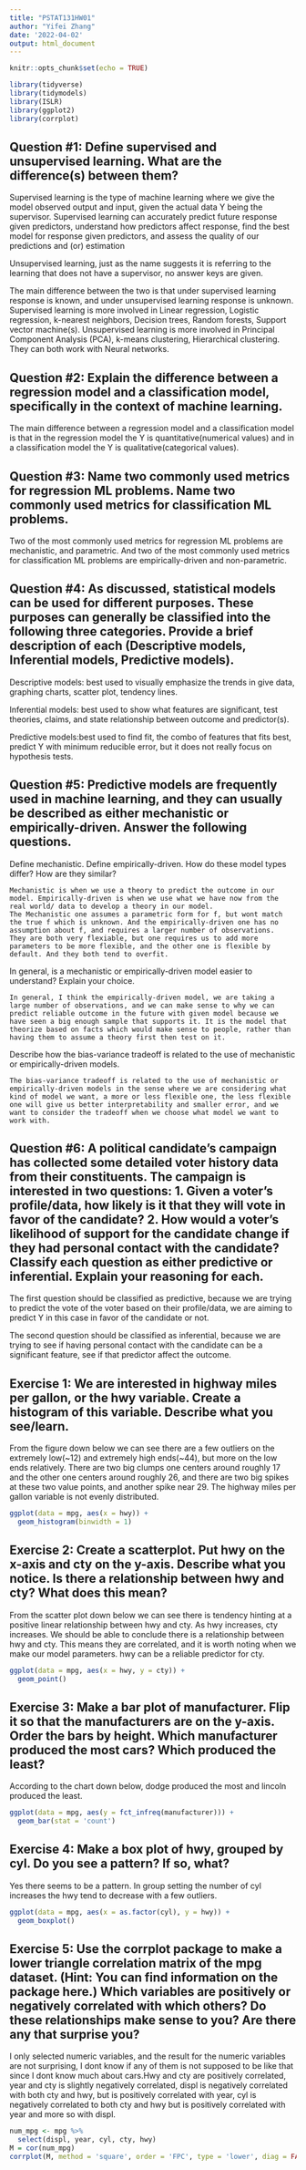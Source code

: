 ```yaml
---
title: "PSTAT131HW01"
author: "Yifei Zhang"
date: '2022-04-02'
output: html_document
---
```


```r
knitr::opts_chunk$set(echo = TRUE)
```
```r
library(tidyverse)
library(tidymodels)
library(ISLR)
library(ggplot2)
library(corrplot)
```

## Question #1: Define supervised and unsupervised learning. What are the difference(s) between them?
  
Supervised learning is the type of machine learning where we give the model observed output and input, given the actual data Y being the supervisor. Supervised learning can accurately predict future response given predictors, understand how predictors affect response, find the best model for response given predictors, and assess the quality of our predictions and (or) estimation
    
Unsupervised learning, just as the name suggests it is referring to the learning that does not have a supervisor, no answer keys are given. 
    
The main difference between the two is that under supervised learning response is known, and under unsupervised learning response is unknown. Supervised learning is more involved in Linear regression, Logistic regression, k-nearest neighbors, Decision trees, Random forests, Support vector machine(s). Unsupervised learning is more involved in Principal Component Analysis (PCA), k-means clustering, Hierarchical clustering. They can both work with Neural networks.

## Question #2: Explain the difference between a regression model and a classification model, specifically in the context of machine learning.  
    
The main difference between a regression model and a classification model is that in the regression model the Y is quantitative(numerical values) and in a classification model the Y is qualitative(categorical values).

## Question #3: Name two commonly used metrics for regression ML problems. Name two commonly used metrics for classification ML problems.

Two of the most commonly used metrics for regression ML problems are mechanistic, and parametric. And two of the most commonly used metrics for classification ML problems are empirically-driven and non-parametric. 

## Question #4: As discussed, statistical models can be used for different purposes. These purposes can generally be classified into the following three categories. Provide a brief description of each (Descriptive models, Inferential models, Predictive models).

Descriptive models: best used to visually emphasize the trends in give data, graphing charts, scatter plot, tendency lines.

Inferential models: best used to show what features are significant, test theories, claims, and state relationship between outcome and predictor(s).

Predictive models:best used to find fit, the combo of features that fits best, predict Y with minimum reducible error, but it does not really focus on hypothesis tests.


## Question #5: Predictive models are frequently used in machine learning, and they can usually be described as either mechanistic or empirically-driven. Answer the following questions.

Define mechanistic. Define empirically-driven. How do these model types differ? How are they similar? 
    
    Mechanistic is when we use a theory to predict the outcome in our model. Empirically-driven is when we use what we have now from the real world/ data to develop a theory in our model.
    The Mechanistic one assumes a parametric form for f, but wont match the true f which is unknown. And the empirically-driven one has no assumption about f, and requires a larger number of observations.
    They are both very flexiable, but one requires us to add more parameters to be more flexible, and the other one is flexible by default. And they both tend to overfit.

In general, is a mechanistic or empirically-driven model easier to understand? Explain your choice.
  
    In general, I think the empirically-driven model, we are taking a large number of observations, and we can make sense to why we can predict reliable outcome in the future with given model because we have seen a big enough sample that supports it. It is the model that theorize based on facts which would make sense to people, rather than having them to assume a theory first then test on it.   
    
Describe how the bias-variance tradeoff is related to the use of mechanistic or empirically-driven models.
    
    The bias-variance tradeoff is related to the use of mechanistic or empirically-driven models in the sense where we are considering what kind of model we want, a more or less flexible one, the less flexible one will give us better interpretability and smaller error, and we want to consider the tradeoff when we choose what model we want to work with.

## Question #6: A political candidate’s campaign has collected some detailed voter history data from their constituents. The campaign is interested in two questions: 1. Given a voter’s profile/data, how likely is it that they will vote in favor of the candidate? 2. How would a voter’s likelihood of support for the candidate change if they had personal contact with the candidate? Classify each question as either predictive or inferential. Explain your reasoning for each.
    
The first question should be classified as predictive, because we are trying to predict the vote of the voter based on their profile/data, we are aiming to predict Y in this case in favor of the candidate or not.

The second question should be classified as inferential, because we are trying to see if having personal contact with the candidate can be a significant feature, see if that predictor affect the outcome.

## Exercise 1: We are interested in highway miles per gallon, or the hwy variable. Create a histogram of this variable. Describe what you see/learn.  

From the figure down below we can see there are a few outliers on the extremely low(~12) and extremely high ends(~44), but more on the low ends relatively. There are two big clumps one centers around roughly 17 and the other one centers around roughly 26, and there are two big spikes at these two value points, and another spike near 29. The highway miles per gallon variable is not evenly distributed. 

```r
ggplot(data = mpg, aes(x = hwy)) + 
  geom_histogram(binwidth = 1)
```  


## Exercise 2: Create a scatterplot. Put hwy on the x-axis and cty on the y-axis. Describe what you notice. Is there a relationship between hwy and cty? What does this mean?

From the scatter plot down below we can see there is tendency hinting at a positive linear relationship between hwy and cty. As hwy increases, cty increases. We should be able to conclude there is a relationship between hwy and cty. This means they are correlated, and it is worth noting when we make our model parameters. hwy can be a reliable predictor for cty.

```r
ggplot(data = mpg, aes(x = hwy, y = cty)) + 
  geom_point()
```  

## Exercise 3: Make a bar plot of manufacturer. Flip it so that the manufacturers are on the y-axis. Order the bars by height. Which manufacturer produced the most cars? Which produced the least?

According to the chart down below, dodge produced the most and lincoln produced the least.

```r
ggplot(data = mpg, aes(y = fct_infreq(manufacturer))) + 
  geom_bar(stat = 'count')
```

## Exercise 4: Make a box plot of hwy, grouped by cyl. Do you see a pattern? If so, what?

Yes there seems to be a pattern. In group setting the number of cyl increases the hwy tend to decrease with a few outliers.

```r
ggplot(data = mpg, aes(x = as.factor(cyl), y = hwy)) + 
  geom_boxplot()
```

## Exercise 5: Use the corrplot package to make a lower triangle correlation matrix of the mpg dataset. (Hint: You can find information on the package here.) Which variables are positively or negatively correlated with which others? Do these relationships make sense to you? Are there any that surprise you?

I only selected numeric variables, and the result for the numeric variables are not surprising, I dont know if any of them is not supposed to be like that since I dont know much about cars.Hwy and cty are positively correlated, year and cty is slightly negatively correlated, displ is negatively correlated with both cty and hwy, but is positively correlated with year, cyl is negatively correlated to both cty and hwy but is positively correlated with year and more so with displ.  


```r
num_mpg <- mpg %>% 
  select(displ, year, cyl, cty, hwy)
M = cor(num_mpg)
corrplot(M, method = 'square', order = 'FPC', type = 'lower', diag = FALSE)
```
